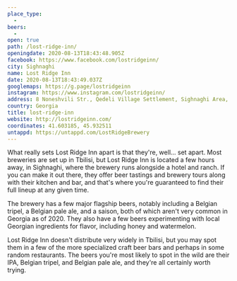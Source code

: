 ```yaml
---
place_type: 
  - 
beers: 
  - 
open: true
path: /lost-ridge-inn/
openingdate: 2020-08-13T18:43:48.905Z
facebook: https://www.facebook.com/lostridgeinn/
city: Sighnaghi
name: Lost Ridge Inn
date: 2020-08-13T18:43:49.037Z
googlemaps: https://g.page/lostridgeinn
instagram: https://www.instagram.com/lostridgeinn/
address: 8 Noneshvili Str., Qedeli Village Settlement, Sighnaghi Area, Sighnaghi, Georgia
country: Georgia
title: lost-ridge-inn
website: http://lostridgeinn.com/
coordinates: 41.603185, 45.932511
untappd: https://untappd.com/LostRidgeBrewery
---
```

What really sets Lost Ridge Inn apart is that they're, well... set apart. Most breweries are set up in Tbilisi, but Lost Ridge Inn is located a few hours away, in Sighnaghi, where the brewery runs alongside a hotel and ranch. If you can make it out there, they offer beer tastings and brewery tours along with their kitchen and bar, and that's where you're guaranteed to find their full lineup at any given time. 

The brewery has a few major flagship beers, notably including a Belgian tripel, a Belgian pale ale, and a saison, both of which aren't very common in Georgia as of 2020. They also have a few beers experimenting with local Georgian ingredients for flavor, including honey and watermelon. 

Lost Ridge Inn doesn't distribute very widely in Tbilisi, but you may spot them in a few of the more specialized craft beer bars and perhaps in some random restaurants. The beers you're most likely to spot in the wild are their IPA, Belgian tripel, and Belgian pale ale, and they're all certainly worth trying. 